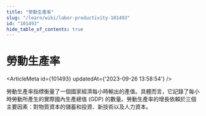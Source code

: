 ```yaml
---
title: "勞動生產率"
slug: "/learn/wiki/labor-productivity-101493"
id: "101493"
hide_table_of_contents: true
---
```



# 勞動生產率

<ArticleMeta id={101493} updatedAt={'2023-09-26 13:58:54'} />
<div className='border-solid border-b border-t-0 my-4 border-[var(--ifm-color-gray-300)]' />

勞動生產率指標衡量了一個國家經濟每小時輸出的產值。具體而言，它記錄了每小時勞動所產生的實際國內生產總值 (GDP) 的數量。勞動生產率的增長依賴於三個主要因素：對物質資本的儲蓄和投資、新技術以及人力資本。
